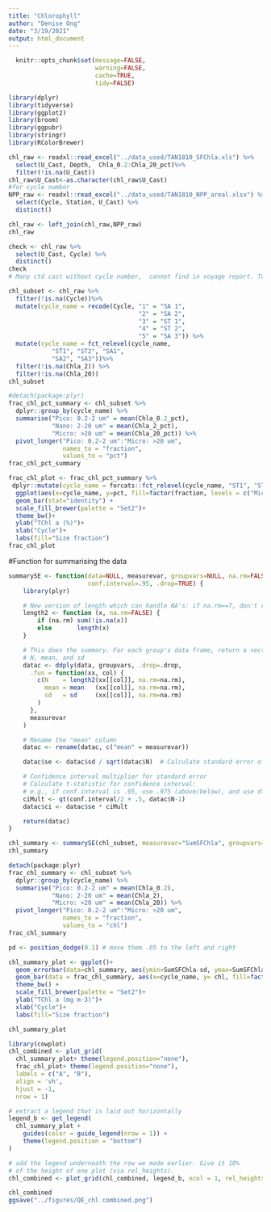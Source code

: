 ```yaml
---
title: "Chlorophyll"
author: "Denise Ong"
date: "3/19/2021"
output: html_document
---
```

```r
  knitr::opts_chunk$set(message=FALSE,
                        warning=FALSE,
                        cache=TRUE,
                        tidy=FALSE)
```

```r
library(dplyr)
library(tidyverse)
library(ggplot2)
library(broom)
library(ggpubr)
library(stringr)
library(RColorBrewer)
```

```r
chl_raw <- readxl::read_excel("../data_used/TAN1810_SFChla.xls") %>%
  select(U_Cast, Depth,  Chla_0.2:Chla_20_pct)%>%
  filter(!is.na(U_Cast))
chl_raw$U_Cast<-as.character(chl_raw$U_Cast)
#for cycle number
NPP_raw <- readxl::read_excel("../data_used/TAN1810_NPP_areal.xlsx") %>%
  select(Cycle, Station, U_Cast) %>%
  distinct()

chl_raw <- left_join(chl_raw,NPP_raw)
chl_raw

check <- chl_raw %>%
  select(U_Cast, Cycle) %>%
  distinct()
check
# Many ctd cast without cycle number,  cannot find in voyage report. To check

chl_subset <- chl_raw %>%
  filter(!is.na(Cycle))%>%
  mutate(cycle_name = recode(Cycle, "1" = "SA 1",
                                    "2" = "SA 2",
                                    "3" = "ST 1",
                                    "4" = "ST 2",
                                    "5" = "SA 3")) %>%
  mutate(cycle_name = fct_relevel(cycle_name, 
            "ST1", "ST2", "SA1", 
            "SA2", "SA3"))%>%
  filter(!is.na(Chla_2)) %>%
  filter(!is.na(Chla_20))
chl_subset
```

```r
#detach(package:plyr)
frac_chl_pct_summary <- chl_subset %>%
  dplyr::group_by(cycle_name) %>%
  summarise("Pico: 0.2-2 um" = mean(Chla_0.2_pct),
            "Nano: 2-20 um" = mean(Chla_2_pct),
            "Micro: >20 um" = mean(Chla_20_pct)) %>%
  pivot_longer("Pico: 0.2-2 um":"Micro: >20 um",
               names_to = "fraction",
               values_to = "pct") 
frac_chl_pct_summary

frac_chl_plot <- frac_chl_pct_summary %>%
 dplyr::mutate(cycle_name = forcats::fct_relevel(cycle_name, "ST1", "ST2", "SA1", "SA2", "SA3"))%>%
  ggplot(aes(x=cycle_name, y=pct, fill=factor(fraction, levels = c("Micro: >20 um", "Nano: 2-20 um", "Pico: 0.2-2 um"))))+
  geom_bar(stat="identity") +
  scale_fill_brewer(palette = "Set2")+
  theme_bw()+
  ylab("TChl a (%)")+
  xlab("Cycle")+
  labs(fill="Size fraction")
frac_chl_plot
```

#Function for summarising the data
```r
summarySE <- function(data=NULL, measurevar, groupvars=NULL, na.rm=FALSE,
                      conf.interval=.95, .drop=TRUE) {
    library(plyr)

    # New version of length which can handle NA's: if na.rm==T, don't count them
    length2 <- function (x, na.rm=FALSE) {
        if (na.rm) sum(!is.na(x))
        else       length(x)
    }

    # This does the summary. For each group's data frame, return a vector with
    # N, mean, and sd
    datac <- ddply(data, groupvars, .drop=.drop,
      .fun = function(xx, col) {
        c(N    = length2(xx[[col]], na.rm=na.rm),
          mean = mean   (xx[[col]], na.rm=na.rm),
          sd   = sd     (xx[[col]], na.rm=na.rm)
        )
      },
      measurevar
    )

    # Rename the "mean" column    
    datac <- rename(datac, c("mean" = measurevar))

    datac$se <- datac$sd / sqrt(datac$N)  # Calculate standard error of the mean

    # Confidence interval multiplier for standard error
    # Calculate t-statistic for confidence interval: 
    # e.g., if conf.interval is .95, use .975 (above/below), and use df=N-1
    ciMult <- qt(conf.interval/2 + .5, datac$N-1)
    datac$ci <- datac$se * ciMult

    return(datac)
}
```



```r

chl_summary <- summarySE(chl_subset, measurevar="SumSFChla", groupvars=c("cycle_name"), na.rm=TRUE)
chl_summary

detach(package:plyr)
frac_chl_summary <- chl_subset %>%
  dplyr::group_by(cycle_name) %>%
  summarise("Pico: 0.2-2 um" = mean(Chla_0.2),
            "Nano: 2-20 um" = mean(Chla_2),
            "Micro: >20 um" = mean(Chla_20)) %>%
  pivot_longer("Pico: 0.2-2 um":"Micro: >20 um",
               names_to = "fraction",
               values_to = "chl")
frac_chl_summary

pd <- position_dodge(0.1) # move them .05 to the left and right

chl_summary_plot <- ggplot()+
  geom_errorbar(data=chl_summary, aes(ymin=SumSFChla-sd, ymax=SumSFChla+sd, x= cycle_name), width=.1, position=pd) +
  geom_bar(data = frac_chl_summary, aes(x=cycle_name, y= chl, fill=factor(fraction, levels = c("Micro: >20 um", "Nano: 2-20 um", "Pico: 0.2-2 um"))), stat="identity")+
  theme_bw() +
  scale_fill_brewer(palette = "Set2")+
  ylab("TChl a (mg m-3)")+
  xlab("Cycle")+
  labs(fill="Size fraction")

chl_summary_plot
```

```r
library(cowplot)
chl_combined <- plot_grid(
  chl_summary_plot+ theme(legend.position="none"),
  frac_chl_plot+ theme(legend.position="none"), 
  labels = c("A", "B"), 
  align = 'vh',
  hjust = -1,
  nrow = 1) 

# extract a legend that is laid out horizontally
legend_b <- get_legend(
  chl_summary_plot + 
    guides(color = guide_legend(nrow = 1)) +
    theme(legend.position = "bottom")
)

# add the legend underneath the row we made earlier. Give it 10%
# of the height of one plot (via rel_heights).
chl_combined <- plot_grid(chl_combined, legend_b, ncol = 1, rel_heights = c(1, .1))

chl_combined
ggsave("../figures/QE_chl combined.png")
```


